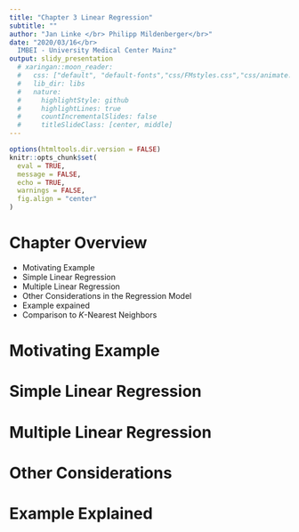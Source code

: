 ```yaml
---
title: "Chapter 3 Linear Regression"
subtitle: ""
author: "Jan Linke </br> Philipp Mildenberger</br>"
date: "2020/03/16</br>
  IMBEI - University Medical Center Mainz"
output: slidy_presentation
  # xaringan::moon_reader:
  #   css: ["default", "default-fonts","css/FMstyles.css","css/animate.css"]
  #   lib_dir: libs
  #   nature:
  #     highlightStyle: github
  #     highlightLines: true
  #     countIncrementalSlides: false
  #     titleSlideClass: [center, middle]
---
```


```r
options(htmltools.dir.version = FALSE)
knitr::opts_chunk$set(
  eval = TRUE,
  message = FALSE,
  echo = TRUE,
  warnings = FALSE,
  fig.align = "center"
)
```

# Chapter Overview

- Motivating Example
- Simple Linear Regression
- Multiple Linear Regression
- Other Considerations in the Regression Model
- Example expained
- Comparison to $K$-Nearest Neighbors

# Motivating Example


# Simple Linear Regression

# Multiple Linear Regression

# Other Considerations

# Example Explained

